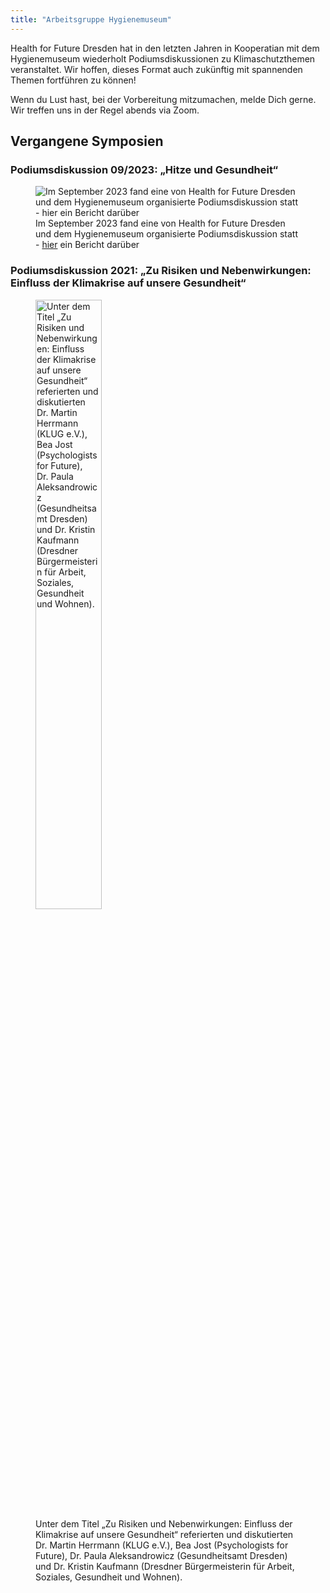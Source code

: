 ```yaml
---
title: "Arbeitsgruppe Hygienemuseum"
---
```


Health for Future Dresden hat in den letzten Jahren in Kooperatian mit dem Hygienemuseum wiederholt Podiumsdiskussionen zu Klimaschutzthemen veranstaltet. Wir hoffen, dieses Format auch zukünftig mit spannenden Themen fortführen zu können!

<!-- Geplantes Thema 2025:  -->

Wenn du Lust  hast, bei der Vorbereitung mitzumachen, melde Dich gerne. Wir treffen uns in der Regel abends via Zoom.

## Vergangene Symposien
### Podiumsdiskussion 09/2023: „Hitze und Gesundheit“
![Im September 2023 fand eine von Health for Future Dresden und dem Hygienemuseum organisierte Podiumsdiskussion statt - [hier](/posts/2023-09-17-macht-hitze-krank-nachlese) ein Bericht darüber](/posts/2023-09-17-macht-hitze-krank-nachlese/images/macht_hitze_krank-symposium.jpeg)

### Podiumsdiskussion 2021: „Zu Risiken und Nebenwirkungen: Einfluss der Klimakrise auf unsere Gesundheit“
![Unter dem Titel „Zu Risiken und Nebenwirkungen: Einfluss der Klimakrise auf unsere Gesundheit“ referierten und diskutierten Dr. Martin Herrmann (KLUG e.V.), Bea Jost (Psychologists for Future), Dr. Paula Aleksandrowicz (Gesundheitsamt Dresden) und Dr. Kristin Kaufmann (Dresdner Bürgermeisterin für Arbeit, Soziales, Gesundheit und Wohnen).](images/hygiene_museum_2021.jpg){width=50%}


